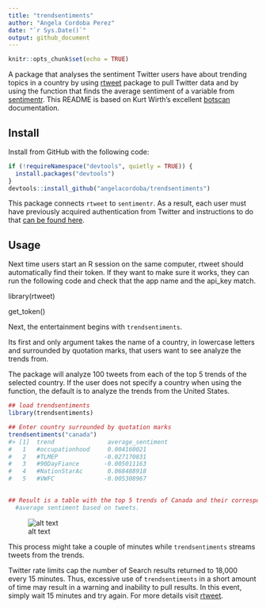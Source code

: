 ```yaml
---
title: "trendsentiments"
author: "Angela Cordoba Perez"
date: "`r Sys.Date()`"
output: github_document
---
```


```r
knitr::opts_chunk$set(echo = TRUE)
```
A package that analyses the sentiment Twitter users have about trending topics in
a country by using  [rtweet](https://github.com/ropensci/rtweet) package to pull
Twitter data and by using the function that finds the average sentiment of a variable
from [sentimentr](https://github.com/trinker/sentimentr). This README is based on 
Kurt Wirth's excellent [botscan](https://github.com/kurtawirth/botscan) 
documentation.

## Install

Install from GitHub with the following code:

```r
if (!requireNamespace("devtools", quietly = TRUE)) {
  install.packages("devtools")
}
devtools::install_github("angelacordoba/trendsentiments")
```

This package connects <code>rtweet</code> to <code>sentimentr</code>. As a 
result, each user must have previously acquired authentication from Twitter and 
instructions to do that [can be found here](http://rtweet.info/articles/auth.html).

## Usage

Next time users start an R session on the same computer, rtweet should automatically
find their token. If they want to make sure it works, they can run the following 
code and check that the app name and the api_key match.

library(rtweet)

get_token()

Next, the entertainment begins with <code>trendsentiments</code>.

Its first and only argument takes the name of a country, in lowercase letters and
surrounded by quotation marks, that users want to see analyze the trends from.

The package will analyze 100 tweets from each of the top 5 trends of the selected 
country. If the user does not specify a country when using the function, the default
is to analyze the trends from the United States.

```r
## load trendsentiments
library(trendsentiments)

## Enter country surrounded by quotation marks
trendsentiments("canada")
#> [1]  trend               average_sentiment
#   1   #occupationhood     0.004160021
#   2   #TLMEP             -0.027170831
#   3   #90DayFiance       -0.005011163
#   4   #NationStarAc       0.068488918
#   5   #VWFC              -0.005308967
       

## Result is a table with the top 5 trends of Canada and their corresponding 
  #average sentiment based on tweets.

```

![alt text](https://github.com/angelacordoba/trendsentiments/blob/main/images/Canada.png)

This process might take a couple of minutes while <code>trendsentiments</code>
streams tweets from the trends.

Twitter rate limits cap the number of Search results returned to 18,000 every 
15 minutes. Thus, excessive use of <code>trendsentiments</code> in a short amount of 
time may result in a warning and inability to pull results.  In this event, 
simply wait 15 minutes and try again. For more details visit [rtweet](https://github.com/ropensci/rtweet). 
